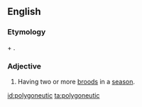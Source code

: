 ==English==

===Etymology===
{{prefix|poly-|lang=en}} + {{etyl|grc|en}} {{m|grc|||offspring}}.

===Adjective===
{{en-adj|-}}

# {{label|en|zoology}} Having two or more [[brood]]s in a [[season]].

[[id:polygoneutic]]
[[ta:polygoneutic]]